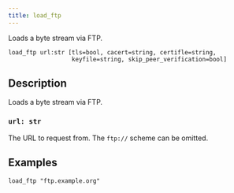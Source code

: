 ```yaml
---
title: load_ftp
---
```


Loads a byte stream via FTP.

```tql
load_ftp url:str [tls=bool, cacert=string, certifle=string,
                  keyfile=string, skip_peer_verification=bool]
```

## Description

Loads a byte stream via FTP.

### `url: str`

The URL to request from. The `ftp://` scheme can be omitted.


<TLSOptions tls_default="true"/>

## Examples

```tql
load_ftp "ftp.example.org"
```
